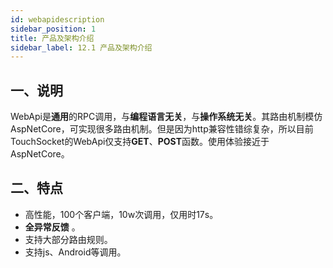 ```yaml
---
id: webapidescription
sidebar_position: 1
title: 产品及架构介绍
sidebar_label: 12.1 产品及架构介绍
---
```


## 一、说明

WebApi是**通用**的RPC调用，与**编程语言无关**，与**操作系统无关**。其路由机制模仿AspNetCore，可实现很多路由机制。但是因为http兼容性错综复杂，所以目前TouchSocket的WebApi仅支持**GET**、**POST**函数。使用体验接近于AspNetCore。

<a name="C6IwW"></a>

## 二、特点

- 高性能，100个客户端，10w次调用，仅用时17s。
- **全异常反馈** 。
- 支持大部分路由规则。
- 支持js、Android等调用。
